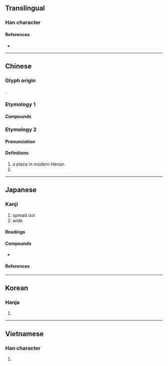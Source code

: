 {{also|泛}}
{{character info/new}}
==Translingual==

===Han character===
{{Han char|rn=85|rad=水|as=02|sn=5|four=37112|canj=ESU|ids=⿰氵㔾}}

====References====
* {{Han ref|kx=0603.140|dkj=17101|dj=0997.090|hdz=31549.090|uh=6C3E|ud=27710|bh=A5C6|bd=42438}}

----

==Chinese==
{{zh-forms}}

===Glyph origin===
{{Han etym}}
{{Han compound|水|𢎘|c1=s|c2=p|ls=psc}}.

===Etymology 1===
{{zh-see|泛|v}}

=====Compounds=====
{{zh-der|彗氾畫塗|氾氾|氾愛|氾濫|氾博|普氾|氾拜|氾濫成災}}

===Etymology 2===

====Pronunciation====
{{zh-pron
|m=Fán
|cat=pn
}}

====Definitions====
{{zh-hanzi}}

# a place in modern Henan
# {{surname|lang=zh}}

----

==Japanese==

===Kanji===
{{ja-kanji|grade=c|rs=水02}}

# spread out
# wide

====Readings====
{{ja-readings
|on=はん
|kun=ひろ-がる
}}

====Compounds====
* {{ja-r|氾濫|はんらん|gloss=[[flood]], [[inundation]]}}

====References====
{{ja-kref
|ku=4037
|shift=94c3
|jis=4845
|euc=C8C5
|freq=''not ranked''
|nelson=2483
|newnelson=3033
|halpern=''not listed''
|kld=''not listed''
|heisig=2301
|tuttle=3a2.3
}}

----

==Korean==

===Hanja===
{{ko-hanja|hangeul=범|eumhun=|rv=beom|mr=pŏm|y=pem}}

# {{defn|lang=ko|sort=水02}}

----

==Vietnamese==

===Han character===
{{vi-hantu|[[phiếm]]|rs=水02}}

# {{defn|lang=vi|sort=水02}}